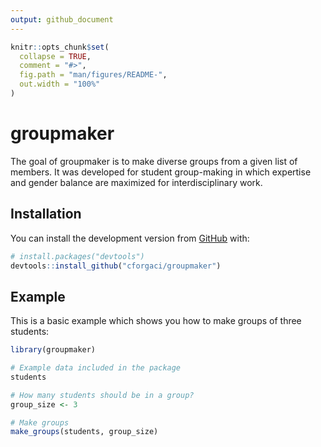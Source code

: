 ```yaml
---
output: github_document
---
```


<!-- README.md is generated from README.Rmd. Please edit that file -->

```r
knitr::opts_chunk$set(
  collapse = TRUE,
  comment = "#>",
  fig.path = "man/figures/README-",
  out.width = "100%"
)
```

# groupmaker

<!-- badges: start -->
<!-- [![Codecov test coverage](https://codecov.io/gh/cforgaci/group-maker/branch/master/graph/badge.svg)](https://codecov.io/gh/cforgaci/group-maker?branch=master) -->
<!-- badges: end -->

The goal of groupmaker is to make diverse groups from a given list of members. It was developed for student group-making in which expertise and gender balance are maximized for interdisciplinary work. 

## Installation

You can install the development version from [GitHub](https://github.com/) with:

``` r
# install.packages("devtools")
devtools::install_github("cforgaci/groupmaker")
```
## Example

This is a basic example which shows you how to make groups of three students:

```r
library(groupmaker)

# Example data included in the package
students

# How many students should be in a group?
group_size <- 3

# Make groups
make_groups(students, group_size)
```
